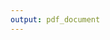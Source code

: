 ```yaml
---
output: pdf_document
---
```


\clearpage
\vspace*{\fill}

\begin{centering}

\Large
{\bf UNIVERSIDAD NACIONAL MAYOR DE SAN MARCOS}

\vspace{2.5 cm}

\Large
{\bf Facultad de Ciencias Biológicas}

\Large
{\bf E.A.P. de Genética y Biotecnología}

\vspace{2.5 cm}

\normalsize
Bach. Andree Adolfo Valle Campos

avallecam@gmail.com

11100074@unmsm.edu.pe


\vspace{2.5 cm}

\normalsize
Proyecto de Tesis para obtar el ttulo de 

Biólogo Genetista y Biotecnólogo

\vspace{2.5 cm}

\normalsize

{\bf Título:}

Perfil de anticuerpos en respuesta a la infección con malaria vivax 
en pacientes con sintomatología severa y no complicada de la ciudad de Iquitos (Loreto-Perú), 
mediante un enfoque inmunómico y bioinformático.

\vspace{2.5 cm}

2017

\end{centering}

\vfill
\clearpage